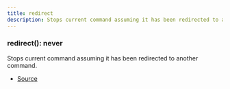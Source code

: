 ```yaml
---
title: redirect
description: Stops current command assuming it has been redirected to another command.
---
```



### redirect(): never

Stops current command assuming it has been redirected to another command.



- [Source](https://github.com/underctrl-io/commandkit/blob/f8cc07d11d2ae5ed7f529adff1649936223e27b2/packages/commandkit/src/app/middleware/signals.ts#L28)